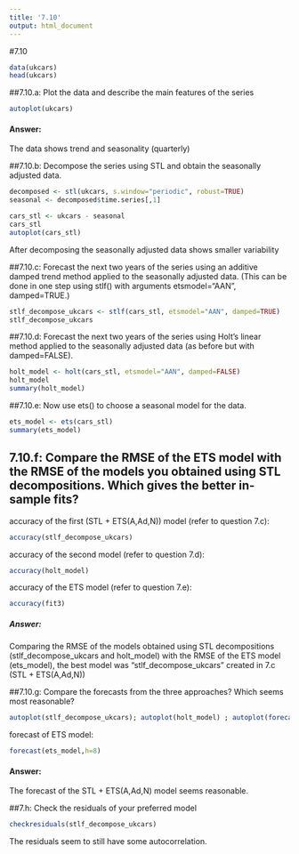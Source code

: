 ---
title: '7.10'
output: html_document
---



#7.10
```{r}
data(ukcars)
head(ukcars)
```
##7.10.a: Plot the data and describe the main features of the series
```{r}
autoplot(ukcars)
```
#### Answer: 
The data shows trend and seasonality (quarterly)


##7.10.b: Decompose the series using STL and obtain the seasonally adjusted data.
```{r}
decomposed <- stl(ukcars, s.window="periodic", robust=TRUE)
seasonal <- decomposed$time.series[,1]

cars_stl <- ukcars - seasonal
cars_stl
autoplot(cars_stl)
```
After decomposing the seasonally adjusted data shows smaller variability

##7.10.c: Forecast the next two years of the series using an additive damped trend method applied to the seasonally adjusted data. (This can be done in one step using stlf() with arguments etsmodel="AAN", damped=TRUE.)
```{r}
stlf_decompose_ukcars <- stlf(cars_stl, etsmodel="AAN", damped=TRUE)
stlf_decompose_ukcars
```
##7.10.d: Forecast the next two years of the series using Holt's linear method applied to the seasonally adjusted data (as before but with damped=FALSE).
```{r}


holt_model <- holt(cars_stl, etsmodel="AAN", damped=FALSE)
holt_model
summary(holt_model)
```




##7.10.e: Now use ets() to choose a seasonal model for the data. 
```{r}
ets_model <- ets(cars_stl)
summary(ets_model)
```
## 7.10.f: Compare the RMSE of the ETS model with the RMSE of the models you obtained using STL decompositions. Which gives the better in-sample fits?

accuracy of the first (STL +  ETS(A,Ad,N)) model (refer to question 7.c):
```{r}

accuracy(stlf_decompose_ukcars)


```

accuracy of the second model (refer to question 7.d):
```{r}

accuracy(holt_model)

```

accuracy of the ETS model (refer to question 7.e):

```{r}

accuracy(fit3)


```

##### Answer:
Comparing the RMSE of the models obtained using STL decompositions (stlf_decompose_ukcars and holt_model) with the RMSE of the ETS model (ets_model), the best model was "stlf_decompose_ukcars" created in 7.c (STL +  ETS(A,Ad,N)) 



##7.10.g: Compare the forecasts from the three approaches? Which seems most reasonable?


```{r}
autoplot(stlf_decompose_ukcars); autoplot(holt_model) ; autoplot(forecast(ets_model,h=8))
```

forecast of ETS model:
```{r}
forecast(ets_model,h=8)
```

#### Answer:
The forecast of the STL +  ETS(A,Ad,N) model seems reasonable. 





##7.h: Check the residuals of your preferred model
```{r}

checkresiduals(stlf_decompose_ukcars)

```

The residuals seem to still have some autocorrelation. 
